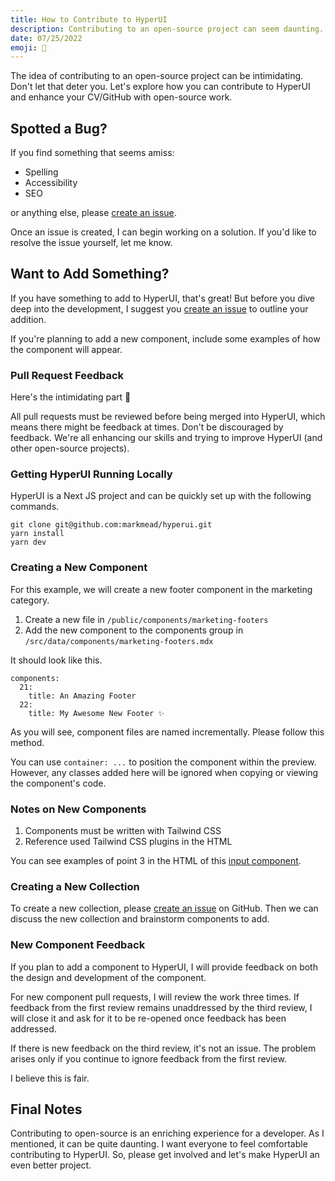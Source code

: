 ```yaml
---
title: How to Contribute to HyperUI
description: Contributing to an open-source project can seem daunting. Learn how you can get involved with the development of HyperUI.
date: 07/25/2022
emoji: 🫵
---
```


The idea of contributing to an open-source project can be intimidating. Don't let that deter you. Let's explore how you can contribute to HyperUI and enhance your CV/GitHub with open-source work.

## Spotted a Bug?

If you find something that seems amiss:

- Spelling
- Accessibility
- SEO

or anything else, please [create an issue](https://github.com/markmead/hyperui/issues/new/choose).

Once an issue is created, I can begin working on a solution. If you'd like to resolve the issue yourself, let me know.

## Want to Add Something?

If you have something to add to HyperUI, that's great! But before you dive deep into the development, I suggest you [create an issue](https://github.com/markmead/hyperui/issues/new/choose) to outline your addition.

If you're planning to add a new component, include some examples of how the component will appear.

### Pull Request Feedback

Here's the intimidating part 👻

All pull requests must be reviewed before being merged into HyperUI, which means there might be feedback at times. Don't be discouraged by feedback. We're all enhancing our skills and trying to improve HyperUI (and other open-source projects).

### Getting HyperUI Running Locally

HyperUI is a Next JS project and can be quickly set up with the following commands.

```shell
git clone git@github.com:markmead/hyperui.git
yarn install
yarn dev
```

### Creating a New Component

For this example, we will create a new footer component in the marketing category.

1. Create a new file in `/public/components/marketing-footers`
2. Add the new component to the components group in `/src/data/components/marketing-footers.mdx`

It should look like this.

```
components:
  21:
    title: An Amazing Footer
  22:
    title: My Awesome New Footer ✨

```

As you will see, component files are named incrementally. Please follow this method.

You can use `container: ...` to position the component within the preview. However, any classes added here will be ignored when copying or viewing the component's code.

### Notes on New Components

1. Components must be written with Tailwind CSS
2. Reference used Tailwind CSS plugins in the HTML

You can see examples of point 3 in the HTML of this [input component](/components/application-ui/pagination#component-3).

### Creating a New Collection

To create a new collection, please [create an issue](https://github.com/markmead/hyperui/issues/new/choose) on GitHub. Then we can discuss the new collection and brainstorm components to add.

### New Component Feedback

If you plan to add a component to HyperUI, I will provide feedback on both the design and development of the component.

For new component pull requests, I will review the work three times. If feedback from the first review remains unaddressed by the third review, I will close it and ask for it to be re-opened once feedback has been addressed.

If there is new feedback on the third review, it's not an issue. The problem arises only if you continue to ignore feedback from the first review.

I believe this is fair.

## Final Notes

Contributing to open-source is an enriching experience for a developer. As I mentioned, it can be quite daunting. I want everyone to feel comfortable contributing to HyperUI. So, please get involved and let's make HyperUI an even better project.
